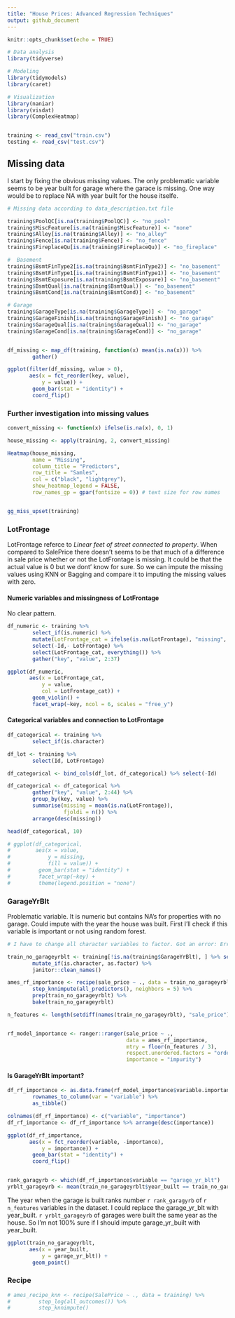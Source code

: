 ```yaml
---
title: "House Prices: Advanced Regression Techniques"
output: github_document
---
```


```r
knitr::opts_chunk$set(echo = TRUE)

# Data analysis
library(tidyverse)     

# Modeling
library(tidymodels)
library(caret)

# Visualization
library(naniar)
library(visdat)
library(ComplexHeatmap)


training <- read_csv("train.csv")
testing <- read_csv("test.csv")

```



## Missing data
I start by fixing the obvious missing values. The only problematic variable seems to be year built for garage where the garace is missing. One way would be to replace NA with year built for the house itselfe.   
```r
# Missing data according to data_description.txt file

training$PoolQC[is.na(training$PoolQC)] <- "no_pool"
training$MiscFeature[is.na(training$MiscFeature)] <- "none"
training$Alley[is.na(training$Alley)] <- "no_alley"
training$Fence[is.na(training$Fence)] <- "no_fence"
training$FireplaceQu[is.na(training$FireplaceQu)] <- "no_fireplace"

#  Basement
training$BsmtFinType2[is.na(training$BsmtFinType2)] <- "no_basement"
training$BsmtFinType1[is.na(training$BsmtFinType1)] <- "no_basement"
training$BsmtExposure[is.na(training$BsmtExposure)] <- "no_basement"
training$BsmtQual[is.na(training$BsmtQual)] <- "no_basement"
training$BsmtCond[is.na(training$BsmtCond)] <- "no_basement"

# Garage
training$GarageType[is.na(training$GarageType)] <- "no_garage"
training$GarageFinish[is.na(training$GarageFinish)] <- "no_garage"
training$GarageQual[is.na(training$GarageQual)] <- "no_garage"
training$GarageCond[is.na(training$GarageCond)] <- "no_garage"


df_missing <- map_df(training, function(x) mean(is.na(x))) %>%
        gather()

ggplot(filter(df_missing, value > 0),
       aes(x = fct_reorder(key, value),
           y = value)) +
        geom_bar(stat = "identity") +
        coord_flip()

```


### Further investigation into missing values
```r
convert_missing <- function(x) ifelse(is.na(x), 0, 1)

house_missing <- apply(training, 2, convert_missing)

Heatmap(house_missing,
        name = "Missing",
        column_title = "Predictors",
        row_title = "Samles",
        col = c("black", "lightgrey"),
        show_heatmap_legend = FALSE,
        row_names_gp = gpar(fontsize = 0)) # text size for row names


gg_miss_upset(training)


```


### LotFrontage
LotFrontage referce to *Linear feet of street connected to property*. When compared to SalePrice there doesn't seems to be that much of a difference in sale price whether or not the LotFrontage is missing. It could be that the actual value is 0 but we dont' know for sure. So we can impute the missing values using KNN or Bagging and compare it to imputing the missing values with zero.  

#### Numeric variables and missingness of LotFrontage
No clear pattern.  
```r

df_numeric <- training %>% 
        select_if(is.numeric) %>% 
        mutate(LotFrontage_cat = ifelse(is.na(LotFrontage), "missing", "no_missing")) %>% 
        select(-Id,- LotFrontage) %>% 
        select(LotFrontage_cat, everything()) %>% 
        gather("key", "value", 2:37)

ggplot(df_numeric,
       aes(x = LotFrontage_cat,
           y = value,
           col = LotFrontage_cat)) + 
        geom_violin() +
        facet_wrap(~key, ncol = 6, scales = "free_y")

```

#### Categorical variables and connection to LotFrontage

```r
df_categorical <- training %>% 
        select_if(is.character)

df_lot <- training %>% 
        select(Id, LotFrontage)

df_categorical <- bind_cols(df_lot, df_categorical) %>% select(-Id)

df_categorical <- df_categorical %>% 
        gather("key", "value", 2:44) %>% 
        group_by(key, value) %>% 
        summarise(missing = mean(is.na(LotFrontage)),
                  fjoldi = n()) %>% 
        arrange(desc(missing))

head(df_categorical, 10)

# ggplot(df_categorical,
#        aes(x = value,
#            y = missing,
#            fill = value)) +
#         geom_bar(stat = "identity") +
#         facet_wrap(~key) + 
#         theme(legend.position = "none")

```


### GarageYrBlt
Problematic variable. It is numeric but contains NA's for properties with no garage. Could impute with the year the house was built. First I'll check if this variable is important or not using random forest.
```r
# I have to change all character variables to factor. Got an error: Error in gower_work....

train_no_garageyrblt <- training[!is.na(training$GarageYrBlt), ] %>% select(-Id) %>% 
        mutate_if(is.character, as.factor) %>% 
        janitor::clean_names()

ames_rf_importance <- recipe(sale_price ~ ., data = train_no_garageyrblt) %>% 
        step_knnimpute(all_predictors(), neighbors = 5) %>% 
        prep(train_no_garageyrblt) %>% 
        bake(train_no_garageyrblt)

n_features <- length(setdiff(names(train_no_garageyrblt), "sale_price"))


rf_model_importance <- ranger::ranger(sale_price ~ .,
                                      data = ames_rf_importance,
                                      mtry = floor(n_features / 3),
                                      respect.unordered.factors = "order",
                                      importance = "impurity")


```

#### Is GarageYrBlt important?
```r
df_rf_importance <- as.data.frame(rf_model_importance$variable.importance) %>% 
        rownames_to_column(var = "variable") %>% 
        as_tibble()

colnames(df_rf_importance) <- c("variable", "importance")
df_rf_importance <- df_rf_importance %>% arrange(desc(importance))

ggplot(df_rf_importance,
       aes(x = fct_reorder(variable, -importance),
           y = importance)) +
        geom_bar(stat = "identity") + 
        coord_flip()


rank_garagyrb <- which(df_rf_importance$variable == "garage_yr_blt")
yrblt_garageyrb <- mean(train_no_garageyrblt$year_built == train_no_garageyrblt$garage_yr_blt)

```

The year when the garage is built ranks number `r rank_garagyrb` of `r n_features` variables in the dataset. I could replace the garage_yr_blt with year_built. `r yrblt_garageyrb` of garages were built the same year as the house. So I'm not 100% sure if I should impute garage_yr_built with year_built.

```r

ggplot(train_no_garageyrblt,
       aes(x = year_built,
           y = garage_yr_blt)) + 
        geom_point()

```



### Recipe
```r
# ames_recipe_knn <- recipe(SalePrice ~ ., data = training) %>% 
#         step_log(all_outcomes()) %>% 
#         step_knnimpute()
```

